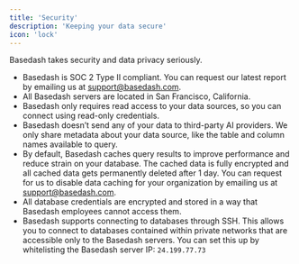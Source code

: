 ```yaml
---
title: 'Security'
description: 'Keeping your data secure'
icon: 'lock'
---
```


Basedash takes security and data privacy seriously.

- Basedash is SOC 2 Type II compliant. You can request our latest report by emailing us at [support@basedash.com](mailto:support@basedash.com).
- All Basedash servers are located in San Francisco, California.
- Basedash only requires read access to your data sources, so you can connect using read-only credentials.
- Basedash doesn’t send any of your data to third-party AI providers. We only share metadata about your data source, like the table and column names available to query.
- By default, Basedash caches query results to improve performance and reduce strain on your database. The cached data is fully encrypted and all cached data gets permanently deleted after 1 day. You can request for us to disable data caching for your organization by emailing us at [support@basedash.com](mailto:support@basedash.com).
- All database credentials are encrypted and stored in a way that Basedash employees cannot access them.
- Basedash supports connecting to databases through SSH. This allows you to connect to databases contained within private networks that are accessible only to the Basedash servers. You can set this up by whitelisting the Basedash server IP: `24.199.77.73`